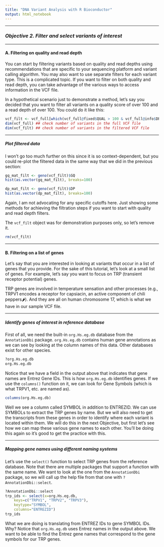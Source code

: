 ```yaml
---
title: "DNA Variant Analysis with R Bioconductor"
output: html_notebook
---
```


------------------------------------------------------------------------

### *Objective 2. Filter and select variants of interest*

------------------------------------------------------------------------

#### A. Filtering on quality and read depth

You can start by filtering variants based on quality and read depths using recommendations that are specific to your sequencing platform and variant calling algorithm. You may also want to use separate filters for each variant type. This is a complicated topic. If you want to filter on both quality and read depth, you can take advantage of the various ways to access information in the VCF file.

In a hypothetical scenario just to demonstrate a method, let's say you decided that you want to filter all variants on a quality score of over 100 and a read depth of over 100. You could do it like this:

```r
vcf_filt <- vcf_full[which(vcf_full@fixed$QUAL > 100 & vcf_full@info$DP > 100), ]
dim(vcf_full) ## check number of variants in the full VCF file
dim(vcf_filt) ## check number of variants in the filtered VCF file
```

------------------------------------------------------------------------

##### Plot filtered data

I won't go too much further on this since it is so context-dependent, but you could re-plot the filtered data in the same way that we did in the previous section:

```r
gq_mat_filt <- geno(vcf_filt)$GQ
hist(as.vector(gq_mat_filt), breaks=100)
```

```r
dp_mat_filt <- geno(vcf_filt)$DP
hist(as.vector(dp_mat_filt), breaks=100)
```

Again, I am not advocating for any specific cutoffs here. Just showing some methods for achieving the filtration steps if you want to start with quality and read depth filters.

The `vcf_filt` object was for demonstration purposes only, so let's remove it.

```r
rm(vcf_filt)
```

------------------------------------------------------------------------

#### B. Filtering on a list of genes

Let's say that you are interested in looking at variants that occur in a list of genes that you provide. For the sake of this tutorial, let's look at a small list of genes. For example, let's say you want to focus on TRP (transient receptor potential) genes.

TRP genes are involved in temperature sensation and other processes (e.g., TRPV1 encodes a receptor for capsiacin, an active component of chili peppers🌶️). And they are all on human chromosome 17, which is what we have in our sample VCF file.

------------------------------------------------------------------------

##### Identify genes of interest in reference database

First of all, we need the built-in `org.Hs.eg.db` database from the `AnnotationDbi` package. `org.Hs.eg.db` contains human gene annotations as we can see by looking at the column names of this data. Other databases exist for other species.

```r
?org.Hs.eg.db
org.Hs.eg.db
```

Notice that we have a field in the output above that indicates that gene names are Entrez Gene IDs. This is how `org.Hs.eg.db` identifies genes. If we use the `columns()` function on it, we can look for Gene Symbols (which is what TRPV1, etc. are named as).

```r
columns(org.Hs.eg.db)
```

Well we see a column called SYMBOL in addition to ENTREZID. We can use SYMBOLs to extract the TRP genes by name. But we will also need to get the transcripts from these genes in order to identify where each variant is located within them. We will do this in the next Objective, but first let's see how we can map these various gene names to each other. You'll be doing this again so it's good to get the practice with this.

------------------------------------------------------------------------

##### Mapping gene names using different naming systems

Let's use the `select()` function to select TRP genes from the reference database. Note that there are multiple packages that support a function with the same name. We want to look at the one from the `AnnotationDbi` package, so we will call up the help file from that one with `?AnnotationDbi::select`.

```r
?AnnotationDbi::select
trp_ids <- select(x=org.Hs.eg.db, 
    keys=c("TRPV1", "TRPV2", "TRPV3"), 
    keytype="SYMBOL", 
    columns="ENTREZID")
trp_ids
```

What we are doing is translating from ENTREZ IDs to gene SYMBOL IDs. Why? Notice that `org.Hs.eg.db` uses Entrez names in the output above. We want to be able to find the Entrez gene names that correspond to the gene symbols for our TRP genes.
